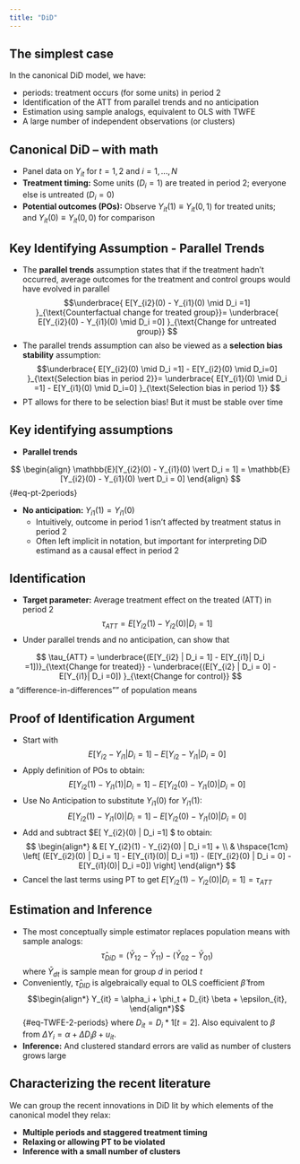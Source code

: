 ```yaml
---
title: "DiD"
---
```


## The simplest case

In the canonical DiD model, we have:

-   periods: treatment occurs (for some units) in period 2
-   Identification of the ATT from parallel trends and no anticipation
-   Estimation using sample analogs, equivalent to OLS with TWFE
-   A large number of independent observations (or clusters)

## Canonical DiD -- with math

-   Panel data on $Y_{it}$ for $t=1,2$ and $i = 1,...,N$
-   **Treatment timing:** Some units ($D_i=1$) are treated in period $2$; everyone else is untreated $(D_i=0)$
-   **Potential outcomes (POs):** Observe $Y_{it}(1) \equiv Y_{it}(0,1)$ for treated units; and $Y_{it}(0) \equiv Y_{it}(0,0)$ for comparison

## Key Identifying Assumption - Parallel Trends

-   The **parallel trends** assumption states that if the treatment hadn't occurred, average outcomes for the treatment and control groups would have evolved in parallel $$\underbrace{ E[Y_{i2}(0) - Y_{i1}(0) \mid D_i =1] }_{\text{Counterfactual change for treated group}}= \underbrace{ E[Y_{i2}(0) - Y_{i1}(0) \mid D_i =0] }_{\text{Change for untreated group}} $$
-   The parallel trends assumption can also be viewed as a **selection bias stability** assumption:\
    $$\underbrace{ E[Y_{i2}(0)  \mid D_i =1] - E[Y_{i2}(0) \mid D_i=0] }_{\text{Selection bias in period 2}}= \underbrace{ E[Y_{i1}(0)  \mid D_i =1] - E[Y_{i1}(0) \mid D_i=0] }_{\text{Selection bias in period 1}} $$
-   PT allows for there to be selection bias! But it must be stable over time

## Key identifying assumptions

-   **Parallel trends**

$$
    \begin{align}
    \mathbb{E}[Y_{i2}(0) - Y_{i1}(0) \vert D_i = 1]  = \mathbb{E}[Y_{i2}(0) - Y_{i1}(0) \vert D_i = 0]
    \end{align}
$$ {#eq-pt-2periods}

-   **No anticipation:** $Y_{i1}(1) = Y_{i1}(0)$
    -   Intuitively, outcome in period 1 isn't affected by treatment status in period 2
    -   Often left implicit in notation, but important for interpreting DiD estimand as a causal effect in period 2

## Identification

-   **Target parameter:** Average treatment effect on the treated (ATT) in period 2 $$\tau_{ATT} = E[Y_{i2}(1) - Y_{i2}(0) | D_i=1] $$
-   Under parallel trends and no anticipation, can show that

$$
\tau_{ATT} = \underbrace{(E[Y_{i2} | D_i = 1] - E[Y_{i1}| D_i =1])}_{\text{Change for treated}} - \underbrace{(E[Y_{i2} | D_i = 0] - E[Y_{i1}| D_i =0]) }_{\text{Change for control}}
$$ a "difference-in-differences"" of population means

## Proof of Identification Argument

-   Start with $$E[Y_{i2}- Y_{i1}| D_i =1] - E[Y_{i2} - Y_{i1}| D_i =0]$$
-   Apply definition of POs to obtain: $$E[Y_{i2}(1) - Y_{i1}(1)| D_i =1] - E[Y_{i2}(0) - Y_{i1}(0)| D_i =0]$$
-   Use No Anticipation to substitute $Y_{i1}(0)$ for $Y_{i1}(1)$: $$E[Y_{i2}(1) - Y_{i1}(0)| D_i =1] - E[Y_{i2}(0) - Y_{i1}(0)| D_i =0]$$
-   Add and subtract \$E\[ Y\_{i2}(0) \| D_i =1\] \$ to obtain: $$
        \begin{align*}
            & E[ Y_{i2}(1) - Y_{i2}(0) | D_i =1] + \\
            & \hspace{1cm} \left[ (E[Y_{i2}(0) | D_i = 1] - E[Y_{i1}(0)| D_i =1]) - (E[Y_{i2}(0) | D_i = 0] - E[Y_{i1}(0)| D_i =0]) \right]
        \end{align*}
        $$
-   Cancel the last terms using PT to get $E[Y_{i2}(1) - Y_{i2}(0) | D_i = 1] = \tau_{ATT}$

## Estimation and Inference

-   The most conceptually simple estimator replaces population means with sample analogs: $$\hat{\tau}_{DiD} = (\bar{Y}_{12} - \bar{Y}_{11}) - (\bar{Y}_{02} - \bar{Y}_{01}) $$ where $\bar{Y}_{dt}$ is sample mean for group $d$ in period $t$
-   Conveniently, $\hat\tau_{DID}$ is algebraically equal to OLS coefficient $\hat\beta$ from $$\begin{align*}
    Y_{it} = \alpha_i + \phi_t + D_{it} \beta  + \epsilon_{it}, 
    \end{align*}$$ {#eq-TWFE-2-periods} where $D_{it} = D_i * 1[t=2]$. Also equivalent to $\beta$ from $\Delta Y_{i} = \alpha +  \Delta D_i \beta + u_{it}$.
-   **Inference:** And clustered standard errors are valid as number of clusters grows large

## Characterizing the recent literature

We can group the recent innovations in DiD lit by which elements of the canonical model they relax:

-   **Multiple periods and staggered treatment timing**
-   **Relaxing or allowing PT to be violated**
-   **Inference with a small number of clusters**
